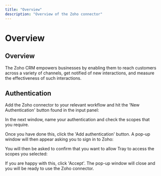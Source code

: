 ```yaml
---
title: "Overview"
description: "Overview of the Zoho connector"
---
```


# Overview

## Overview

The Zoho CRM empowers businesses by enabling them to reach customers across a variety of channels, get notified of new interactions, and measure the effectiveness of such interactions.

## Authentication

Add the Zoho connector to your relevant workflow and hit the 'New Authentication' button found in the input panel:

In the next window, name your authentication and check the scopes that you require.

Once you have done this, click the 'Add authentication' button. A pop-up window will then appear asking you to sign in to Zoho:

You will then be asked to confirm that you want to allow Tray to access the scopes you selected:

If you are happy with this, click 'Accept'. The pop-up window will close and you will be ready to use the Zoho connector.
